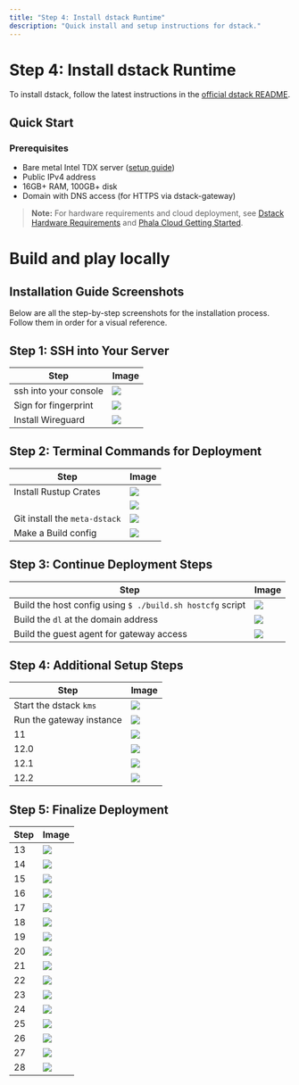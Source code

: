```yaml
---
title: "Step 4: Install dstack Runtime"
description: "Quick install and setup instructions for dstack."
---
```


# Step 4: Install dstack Runtime

To install dstack, follow the latest instructions in the [official dstack README](https://github.com/Dstack-TEE/dstack/blob/master/README.md).

## Quick Start

### Prerequisites

- Bare metal Intel TDX server ([setup guide](https://github.com/canonical/tdx))
- Public IPv4 address
- 16GB+ RAM, 100GB+ disk
- Domain with DNS access (for HTTPS via dstack-gateway)

> **Note:** For hardware requirements and cloud deployment, see [Dstack Hardware Requirements](https://docs.phala.network/dstack/hardware-requirements) and [Phala Cloud Getting Started](https://docs.phala.network/phala-cloud/getting-started/sign-up-for-cloud-account).

# Build and play locally

## Installation Guide Screenshots

Below are all the step-by-step screenshots for the installation process. Follow them in order for a visual reference.

## Step 1: SSH into Your Server

| Step | Image |
|------|-------|
| ssh into your console  | ![](./step-install-guide/step1.png) |
| Sign for fingerprint   | ![](./step-install-guide/step2.png) |
| Install Wireguard   | ![](./step-install-guide/step4.0.png) |

## Step 2: Terminal Commands for Deployment

| Step   | Image |
|--------|-------|
| Install Rustup Crates   | ![](./step-install-guide/step4.1.png) |
|    | ![](./step-install-guide/step4.2.png) |
| Git install the `meta-dstack`   | ![](./step-install-guide/step4.3.png) |
| Make a Build config   | ![](./step-install-guide/step4.4.png) |

## Step 3: Continue Deployment Steps

| Step | Image |
|------|-------|
| Build the host config using `$ ./build.sh hostcfg` script  | ![](./step-install-guide/step5.png) |
| Build the `dl` at the domain address   | ![](./step-install-guide/step6.png) |
| Build the guest agent for gateway access   | ![](./step-install-guide/step7.png) |

## Step 4: Additional Setup Steps

| Step | Image |
|------|-------|
| Start the dstack `kms`  | ![](./step-install-guide/step9.png) |
| Run the gateway instance | ![](./step-install-guide/step10.png) |
| 11   | ![](./step-install-guide/step11.png) |
| 12.0 | ![](./step-install-guide/step12.0.png) |
| 12.1 | ![](./step-install-guide/step12.1.png) |
| 12.2 | ![](./step-install-guide/step12.2.png) |

## Step 5: Finalize Deployment

| Step | Image |
|------|-------|
| 13   | ![](./step-install-guide/step13.png) |
| 14   | ![](./step-install-guide/step14.png) |
| 15   | ![](./step-install-guide/step15.png) |
| 16   | ![](./step-install-guide/step16.png) |
| 17   | ![](./step-install-guide/step17.png) |
| 18   | ![](./step-install-guide/step18.png) |
| 19   | ![](./step-install-guide/step19.png) |
| 20   | ![](./step-install-guide/step20.png) |
| 21   | ![](./step-install-guide/step21.png) |
| 22   | ![](./step-install-guide/step22.png) |
| 23   | ![](./step-install-guide/step23.png) |
| 24   | ![](./step-install-guide/step24.png) |
| 25   | ![](./step-install-guide/step25.png) |
| 26   | ![](./step-install-guide/step26.png) |
| 27   | ![](./step-install-guide/step27.png) |
| 28   | ![](./step-install-guide/step28.png) |



